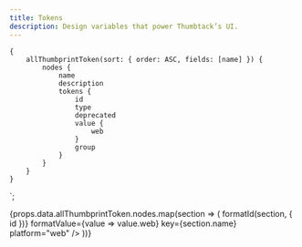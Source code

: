 ```yaml
---
title: Tokens
description: Design variables that power Thumbtack’s UI.
---
```



    {
        allThumbprintToken(sort: { order: ASC, fields: [name] }) {
            nodes {
                name
                description
                tokens {
                    id
                    type
                    deprecated
                    value {
                        web
                    }
                    group
                }
            }
        }
    }
`;

<TabNav />

<PackageTable
    version={version}
    packageName={name}
    sourceDirectory={homepage}
    platform="web"
    importStatement="import * as tokens from '@thumbtack/thumbprint-tokens';"
/>

<div>
    {props.data.allThumbprintToken.nodes.map(section => (
        <TokenSection
            section={section}
            formatId={id => formatId(section, { id })}
            formatValue={value => value.web}
            key={section.name}
            platform="web"
        />
    ))}
</div>
